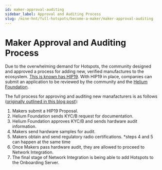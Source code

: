 ```yaml
---
id: maker-approval-auditing
sidebar_label: Approval and Auditing Process
slug: /mine-hnt/full-hotspots/become-a-maker/maker-approval-auditing
---
```


# Maker Approval and Auditing Process

Due to the overwhelming demand for Hotspots, the community designed and approved a process for
adding new, verified manufactures to the ecosystem.
[This is known has HIP19](https://github.com/helium/HIP/blob/master/0019-third-party-manufacturers.md).
With HIP19 in place, companies can submit an application to be reviewed by the community and the
[Helium Foundation](https://www.helium.foundation).

The full process for approving and auditing new manafacturers is as follows
([originally outlined in this blog post](https://docs.helium.com/devblog/2021/01/26/maker-audit.html)):

1. Makers submit a HIP19 Proposal.
2. Helium Foundation sends KYC/B request for documentation.
3. Helium Foundation approves KYC/B and sends hardware audit information.
4. Makers send hardware samples for audit.
5. Makers obtain and send regulatory radio certifications. \*steps 4 and 5 can happen at the same
   time
6. Once Makers pass hardware audit, they are allowed to proceed to Network Integration.
7. The final stage of Network Integration is being able to add Hotspots to the Onboarding Server.
